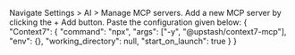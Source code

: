  Navigate Settings > AI > Manage MCP servers.
Add a new MCP server by clicking the + Add button.
Paste the configuration given below:
{
  "Context7": {
    "command": "npx",
    "args": ["-y", "@upstash/context7-mcp"],
    "env": {},
    "working_directory": null,
    "start_on_launch": true
  }
}